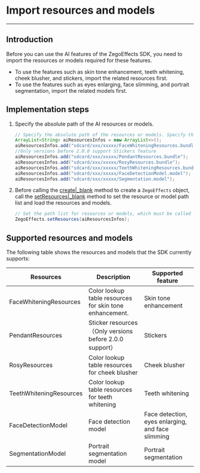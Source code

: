 # Import resources and models

---

## Introduction

Before you can use the AI features of the ZegoEffects SDK, you need to import the resources or models required for these features.

- To use the features such as skin tone enhancement, teeth whitening, cheek blusher, and stickers, import the related resources first.
- To use the features such as eyes enlarging, face slimming, and portrait segmentation, import the related models first.


## Implementation steps

1. Specify the absolute path of the AI ​​resources or models.

    ```java
    // Specify the absolute path of the resources or models. Specify the absolute path of resources for the features such as skin tone enhancement, teeth whitening, cheek blusher, and stickers.  Specify the absolute path of models for the features such as portrait segmentation, eyes enlarging, and face slimming.
    ArrayList<String> aiResourcesInfos = new ArrayList<>();
    aiResourcesInfos.add("sdcard/xxx/xxxxx/FaceWhiteningResources.bundle");
    //Only versions before 2.0.0 support Stickers feature
    aiResourcesInfos.add("sdcard/xxx/xxxxx/PendantResources.bundle");
    aiResourcesInfos.add("sdcard/xxx/xxxxx/RosyResources.bundle");
    aiResourcesInfos.add("sdcard/xxx/xxxxx/TeethWhiteningResources.bundle");
    aiResourcesInfos.add("sdcard/xxx/xxxxx/FaceDetectionModel.model");
    aiResourcesInfos.add("sdcard/xxx/xxxxx/Segmentation.model");
    ```

2. Before calling the [create\|_blank](@create__1) method to create a `ZegoEffects` object, call the [setResources\|_blank](@setResources) method to set the resource or model path list and load the resources and models.

    ```java
    // Set the path list for resources or models, which must be called before calling the `create` method to create a ZegoEffects object.
    ZegoEffects.setResources(aiResourcesInfos);
    ```

## Supported resources and models


The following table shows the resources and models that the SDK currently supports:

| Resources | Description | Supported feature |
| --- | --- | --- |
| FaceWhiteningResources | Color lookup table resources for skin tone enhancement. | Skin tone enhancement |
| PendantResources | Sticker resources（Only versions before 2.0.0 support） | Stickers |
| RosyResources | Color lookup table resources for cheek blusher | Cheek blusher |
| TeethWhiteningResources | Color lookup table resources for teeth whitening | Teeth whitening |
| FaceDetectionModel | Face detection model | Face detection, eyes enlarging, and face slimming |
| SegmentationModel | Portrait segmentation model | Portrait segmentation |
